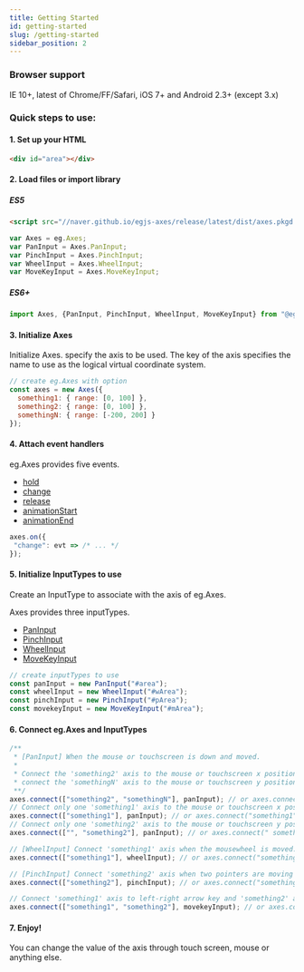 ```yaml
---
title: Getting Started
id: getting-started
slug: /getting-started
sidebar_position: 2
---
```

### Browser support
IE 10+, latest of Chrome/FF/Safari, iOS 7+ and Android 2.3+ (except 3.x)

### Quick steps to use:


#### 1. Set up your HTML

``` html
<div id="area"></div>
```

#### 2. Load files or import library


##### ES5
``` html
<script src="//naver.github.io/egjs-axes/release/latest/dist/axes.pkgd.js"></script>
```
```js
var Axes = eg.Axes;
var PanInput = Axes.PanInput;
var PinchInput = Axes.PinchInput;
var WheelInput = Axes.WheelInput;
var MoveKeyInput = Axes.MoveKeyInput;
```

##### ES6+
```js
import Axes, {PanInput, PinchInput, WheelInput, MoveKeyInput} from "@egjs/axes";
```

#### 3. Initialize Axes

Initialize Axes. specify the axis to be used.
The key of the axis specifies the name to use as the logical virtual coordinate system.

```js
// create eg.Axes with option
const axes = new Axes({
  something1: { range: [0, 100] },
  something2: { range: [0, 100] },
  somethingN: { range: [-200, 200] }
});
```

#### 4. Attach event handlers
eg.Axes provides five events.

- [hold](./release/latest/doc/eg.Axes.html#event:hold)
- [change](./release/latest/doc/eg.Axes.html#event:change)
- [release](./release/latest/doc/eg.Axes.html#event:release)
- [animationStart](./release/latest/doc/eg.Axes.html#event:animationStart)
- [animationEnd](./release/latest/doc/eg.Axes.html#event:animationEnd)

```js
axes.on({
 "change": evt => /* ... */
});
```

#### 5. Initialize InputTypes to use
Create an InputType to associate with the axis of eg.Axes.

Axes provides three inputTypes.
- [PanInput](./release/latest/doc/eg.Axes.PanInput.html)
- [PinchInput](./release/latest/doc/eg.Axes.PinchInput.html)
- [WheelInput](./release/latest/doc/eg.Axes.WheelInput.html)
- [MoveKeyInput](./release/latest/doc/eg.Axes.MoveKeyInput.html)

```js
// create inputTypes to use
const panInput = new PanInput("#area");
const wheelInput = new WheelInput("#wArea");
const pinchInput = new PinchInput("#pArea");
const movekeyInput = new MoveKeyInput("#mArea");
```

#### 6. Connect eg.Axes and InputTypes

```js
/**
 * [PanInput] When the mouse or touchscreen is down and moved.
 *
 * Connect the 'something2' axis to the mouse or touchscreen x position and
 * connect the 'somethingN' axis to the mouse or touchscreen y position.
 **/
axes.connect(["something2", "somethingN"], panInput); // or axes.connect("something2 somethingN", panInput);
// Connect only one 'something1' axis to the mouse or touchscreen x position.
axes.connect(["something1"], panInput); // or axes.connect("something1", panInput);
// Connect only one 'something2' axis to the mouse or touchscreen y position.
axes.connect(["", "something2"], panInput); // or axes.connect(" something2", panInput);

// [WheelInput] Connect 'something1' axis when the mousewheel is moved.
axes.connect(["something1"], wheelInput); // or axes.connect("something1", wheelInput);

// [PinchInput] Connect 'something2' axis when two pointers are moving toward (zoom-in) or away from each other (zoom-out).
axes.connect(["something2"], pinchInput); // or axes.connect("something2", pinchInput);

// Connect 'something1' axis to left-right arrow key and 'something2' axis to top-bottom key
axes.connect(["something1", "something2"], movekeyInput); // or axes.connect("something1 something2", panInput);
```

#### 7. Enjoy!
You can change the value of the axis through touch screen, mouse or anything else.
